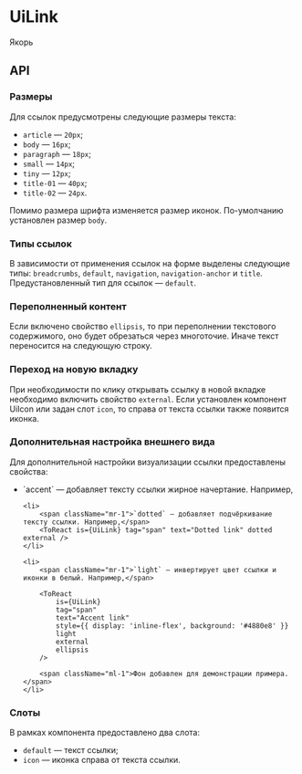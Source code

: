 
# UiLink

Якорь

## API

### Размеры

Для ссылок предусмотрены следующие размеры текста:
* `article` — `20px`;
* `body` — `16px`;
* `paragraph` — `18px`;
* `small` — `14px`;
* `tiny` — `12px`;
* `title-01` — `40px`;
* `title-02` — `24px`.

Помимо размера шрифта изменяется размер иконок. По-умолчанию установлен размер `body`.

<div className="flex-column gap-4">
    <ToReact is={UiLink} text="title-01" size="title-01" external />
    <ToReact is={UiLink} text="title-02" size="title-02" external />
    <ToReact is={UiLink} text="article" size="article" external />
    <ToReact is={UiLink} text="body" size="body" external />
    <ToReact is={UiLink} text="paragraph" size="paragraph" external />
    <ToReact is={UiLink} text="small" size="small" external />
    <ToReact is={UiLink} text="tiny" size="tiny" external />
</div>


### Типы ссылок

В зависимости от применения ссылок на форме выделены следующие типы: `breadcrumbs`, `default`, `navigation`, `navigation-anchor` и
`title`. Предустановленный тип для ссылок — `default`.

<div className="flex-column gap-4">
    <ToReact is={UiLink} text="breadcrumbs" appearance="breadcrumbs" />
    <ToReact is={UiLink} text="default" />
    <ToReact is={UiLink} text="navigation" appearance="navigation" />
    <ToReact is={UiLink} text="navigation-anchor" appearance="navigation-anchor" />
    <ToReact is={UiLink} text="title" appearance="title" />
</div>


### Переполненный контент

Если включено свойство `ellipsis`, то при переполнении текстового содержимого, оно будет обрезаться через многоточие. Иначе текст
переносится на следующую строку.

<div className="flex-column pl-4 gap-2" style={{ maxWidth: '130px' }}>
    <ToReact is={UiLink} text="Long error message" external />
    <ToReact is={UiLink} text="Long error message" ellipsis external />
</div>


### Переход на новую вкладку

При необходимости по клику открывать ссылку в новой вкладке необходимо включить свойство `external`. Если установлен
компонент UiIcon или задан слот `icon`, то справа от текста ссылки также появится иконка.


### Дополнительная настройка внешнего вида

Для дополнительной настройки визуализации ссылки предоставлены свойства:
<ul>
    <li>
        <span className="mr-1">`accent` — добавляет тексту ссылки жирное начертание. Например,</span>
        <ToReact is={UiLink} tag="span" text="Accent link" accent external />
    </li>

    <li>
        <span className="mr-1">`dotted` — добавляет подчёркивание тексту ссылки. Например,</span>
        <ToReact is={UiLink} tag="span" text="Dotted link" dotted external />
    </li>

    <li>
        <span className="mr-1">`light` — инвертирует цвет ссылки и иконки в белый. Например,</span>

        <ToReact
            is={UiLink}
            tag="span"
            text="Accent link"
            style={{ display: 'inline-flex', background: '#4880e8' }}
            light
            external
            ellipsis
        />

        <span className="ml-1">Фон добавлен для демонстрации примера.</span>
    </li>
</ul>


### Слоты

В рамках компонента предоставлено два слота:
* `default` — текст ссылки;
* `icon` — иконка справа от текста ссылки.
